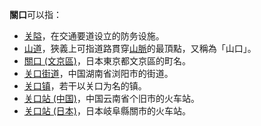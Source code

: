 '''關口'''可以指：

*[[关隘|关隘]]，在交通要道设立的防务设施。
*[[山道|山道]]，狹義上可指道路貫穿[[山脈|山脈]]的最頂點，又稱為「山口」。
*[[關口_(文京區)|關口 (文京區)]]，日本東京都文京區的町名。
*[[关口街道|关口街道]]，中国湖南省浏阳市的街道。
*[[关口镇|关口镇]]，若干以关口为名的镇。
*[[关口站_(中国)|关口站 (中国)]]，中国云南省个旧市的火车站。
*[[关口站_(日本)|关口站 (日本)]]，日本岐阜縣關市的火车站。

{{Disambig|Cat=二字消歧义}}